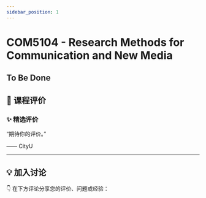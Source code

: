 ```yaml
---
sidebar_position: 1
---
```



# COM5104 - Research Methods for Communication and New Media

## To Be Done

## **💬 课程评价**

### ✨ **精选评价**
<div className={commentStyles.commentBox}>
    <p className={commentStyles.commentText}>
        “期待你的评价。”
    </p>
    <p className={commentStyles.commentAuthor}>—— CityU</p>
</div>

---

## **💡 加入讨论**

👇 在下方评论分享您的评价、问题或经验：
<Utterances />

